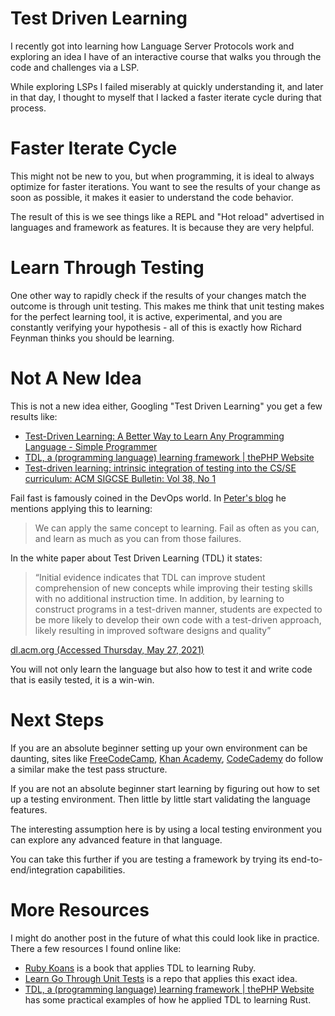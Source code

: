 
# Test Driven Learning

I recently got into learning how Language Server Protocols work and exploring an idea I have of an interactive course that walks you through the code and challenges via a LSP.

While exploring LSPs I failed miserably at quickly understanding it, and later in that day, I thought to myself that I lacked a faster iterate cycle during that process.

# Faster Iterate Cycle

This might not be new to you, but when programming, it is ideal to always optimize for faster iterations. You want to see the results of your change as soon as possible, it makes it easier to understand the code behavior. 

The result of this is we see things like a REPL and "Hot reload" advertised in languages and framework as features. It is because they are very helpful. 

# Learn Through Testing

One other way to rapidly check if the results of your changes match the outcome is through unit testing. This makes me think that unit testing makes for the perfect learning tool, it is active, experimental, and you are constantly verifying your hypothesis - all of this is exactly how Richard Feynman thinks you should be learning. 


# Not A New Idea

This is not a new idea either, Googling "Test Driven Learning" you get a few results like:

- [Test-Driven Learning: A Better Way to Learn Any Programming Language - Simple Programmer](https://simpleprogrammer.com/test-driven-learning/)
- [TDL, a (programming language) learning framework | thePHP Website](https://thephp.website/en/issue/tdl-test-driven-learning-framework/)
- [Test-driven learning: intrinsic integration of testing into the CS/SE curriculum: ACM SIGCSE Bulletin: Vol 38, No 1](https://dl.acm.org/doi/10.1145/1124706.1121419)
  

Fail fast is famously coined in the DevOps world. In [Peter's blog](https://simpleprogrammer.com/test-driven-learning/) he mentions applying this to learning: 

> We can apply the same concept to learning. Fail as often as you can, and learn as much as you can from those failures.

In the white paper about Test Driven Learning (TDL) it states:

> “Initial evidence indicates that TDL can improve student comprehension of new concepts while improving their testing skills with no additional instruction time. In addition, by learning to construct programs in a test-driven manner, students are expected to be more likely to develop their own code with a test-driven approach, likely resulting in improved software designs and quality”

[dl.acm.org (Accessed Thursday, May 27, 2021)](https://dl.acm.org/doi/10.1145/1124706.1121419 )

You will not only learn the language but also how to test it and write code that is easily tested, it is a win-win.

# Next Steps

If you are an absolute beginner setting up your own environment can be daunting, sites like [FreeCodeCamp](https://www.freecodecamp.org), [Khan Academy](https://www.khanacademy.org), [CodeCademy](https://www.codecademy.com) do follow a similar make the test pass structure.

If you are not an absolute beginner start learning by figuring out how to set up a testing environment. Then little by little start validating the language features.

The interesting assumption here is by using a local testing environment you can explore any advanced feature in that language.

You can take this further if you are testing a framework by trying its end-to-end/integration capabilities. 

# More Resources

I might do another post in the future of what this could look like in practice. There a few resources I found online like: 

- [Ruby Koans](http://www.rubykoans.) is a book that applies TDL to learning Ruby.
- [Learn Go Through Unit Tests](https://github.com/quii/learn-go-with-tests) is a repo that applies this exact idea.
- [TDL, a (programming language) learning framework | thePHP Website](https://thephp.website/en/issue/tdl-test-driven-learning-framework/) has some practical examples of how he applied TDL to learning Rust.








